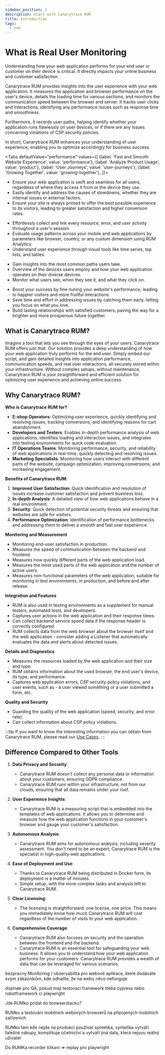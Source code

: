 ```yaml
---
sidebar_position: 1
description: Start with Canarytrace RUM
title: Introduction
tags:
  - rum
---
```


# What is Real User Monitoring

Understanding how your web application performs for your end user or customer on their device is critical. It directly impacts your online business and customer satisfaction.

Canarytrace RUM provides insights into the user experience with your web application. It measures the application and browser performance on the user's device, details the loading time for various sections, and monitors the communication speed between the browser and server. It tracks user clicks and interactions, identifying any performance issues such as response time and smoothness.

Furthermore, it records user paths, helping identify whether your application runs flawlessly on user devices, or if there are any issues concerning violations of CSP security policies. 

In short, Canarytrace RUM enhances your understanding of user experience, enabling you to optimize accordingly for business success.



<Tabs
  defaultValue="performance"
  values={[
    {label: 'Fast and Smooth Website Experience', value: 'performance'},
    {label: 'Analyze Product Usage', value: 'product'},
    {label: 'User Journeys', value: 'user-journeys'},
    {label: 'Growing Together', value: 'growing-together'},
  ]}>
  <TabItem value="performance">
    <ul>
      <li>Ensure your web application is swift and seamless for all users, regardless of where they access it from or the device they use.</li>
      <li>Easily identify and address the causes of slowdowns, whether they are internal issues or external factors.</li>
      <li>Ensure your site is always primed to offer the best possible experience to its visitors, leading to greater satisfaction and higher conversion rates.</li>
    </ul>
  </TabItem>
  <TabItem value="product">
    <ul>
      <li>Effortlessly collect and link every resource, error, and user activity throughout a user's session.</li>
      <li>Evaluate usage patterns across your mobile and web applications by parameters like browser, country, or any custom dimension using RUM Analytics.</li>
      <li>Understand user experience through visual tools like time series, top lists, and tables.</li>
    </ul>
  </TabItem>
  <TabItem value="user-journeys">
    <ul>
      <li>Gain insights into the most common paths users take.</li>
      <li>Overview of the devices users employ and how your web application operates on their diverse devices.</li>
      <li>Monitor what users see, when they see it, and what they click on.</li>
    </ul>
  </TabItem>
  <TabItem value="growing-together">
    <ul>
      <li>Boost your success by fine-tuning your website's performance, leading to happier visitors and more fruitful interactions.</li>
      <li>Save time and effort in addressing issues by catching them early, letting you focus on what you love.</li>
      <li>Build lasting relationships with satisfied customers, paving the way for a brighter and more prosperous future together.</li>
    </ul>
  </TabItem>
</Tabs>

## What is Canarytrace RUM?

Imagine a tool that lets you see through the eyes of your users. Canarytrace RUM offers just that. Our solution provides a deep understanding of how your web application truly performs for the end user. Simply embed our script, and gain detailed insights into application performance, communication speeds, and real user interactions, all securely stored within your infrastructure. 
Without complex setups, without maintenance, Canarytrace RUM is your straightforward and efficient solution for optimizing user experience and achieving online success.

## Why Canarytrace RUM?

**Who is Canarytrace RUM for?**
- **E-shop Operators**: Optimizing user experience, quickly identifying and resolving issues, tracking conversions, and identifying reasons for cart abandonment.
- **Developers and Testers**: Enables in-depth performance analysis of web applications, identifies loading and interaction issues, and integrates into testing environments for quick code evaluation.
- **IT Operations Teams**: Monitoring performance, security, and reliability of web applications in real-time, quickly detecting and resolving issues.
- **Marketing Specialists**: Monitoring how users interact with different parts of the website, campaign optimization, improving conversions, and increasing engagement.

**Benefits of Canarytrace RUM**:
1. **Improved User Satisfaction**: Quick identification and resolution of issues increase customer satisfaction and prevent business loss.
2. **In-depth Analysis**: A detailed view of how web applications behave in a real environment.
3. **Security**: Quick detection of potential security threats and ensuring that websites are safe for visitors.
4. **Performance Optimization**: Identification of performance bottlenecks and addressing them to deliver a smooth and fast user experience.

**Monitoring and Measurement**
- Monitoring end-user satisfaction in production.
- Measures the speed of communication between the backend and frontend.
- Measures how quickly different parts of the web application load.
- Measures the most used parts of the web application and the number of active users.
- Measures non-functional parameters of the web application, suitable for monitoring in test environments, in production, and before and after release.

**Integration and Features**
- RUM is also used in testing environments as a supplement for manual testers, automated tests, and developers.
- Captures user actions in the web application and their response times.
- Can collect backend service speed data if the response header is correctly configured.
- RUM collects data from the web browser about the browser itself and the web application - consider adding a Listener that automatically evaluates the data and alerts about detected issues.

**Details and Diagnostics**
- Measures the resources loaded by the web application and their size and type.
- RUM obtains information about the used browser, the end user's device, its type, and performance.
- Captures web application errors, CSP security policy violations, and user events, such as - a user viewed something or a user submitted a form, etc.

**Quality and Security**
- Guarding the quality of the web application (speed, security, and error rate).
- Can collect information about CSP policy violations.


:::tip 
If you want to know the interesting information you can obtain from Canarytrace RUM, please read our [Use Cases](./useCases).
:::


## Difference Compared to Other Tools

1. **Data Privacy and Security**: 
   - Canarytrace RUM doesn't collect any personal data or information about your customers, ensuring GDPR compliance.
   - Canarytrace RUM runs within your infrastructure, not from our clouds, ensuring that all data remains under your roof.

2. **User Experience Insights**:
   - Canarytrace RUM is a measuring script that is embedded into the templates of web applications. It allows you to determine and measure how the web application functions in your customer's browser and gauge your customer's satisfaction.

3. **Autonomous Analysis**: 
   - Canarytrace RUM aims for autonomous analysis, including severity assessment. You don't need to be an expert; Canarytrace RUM is the specialist in high-quality web applications.

4. **Ease of Deployment and Use**:
   - Thanks to Canarytrace RUM being distributed in Docker form, its deployment is a matter of minutes.
   - Simple setup, with the more complex tasks and analysis left to Canarytrace RUM.

5. **Clear Licensing**: 
   - The licensing is straightforward: one license, one price. This means you immediately know how much Canarytrace RUM will cost regardless of the number of visits to your web application.

6. **Comprehensive Coverage**:
   - Canarytrace RUM also focuses on security and the operation between the frontend and the backend.
   - Canarytrace RUM is an essential tool for safeguarding your web business. It allows you to understand how your web application performs for your customers. Canarytrace RUM provides a wealth of data that can be leveraged for various scenarios.


bezpracny Monitoring / observabilita pro webové aplikace, které dodáváte svým zákazníkům, kde odhalíte, že na webu něco nefunguje

doplnek pro QA, pokud maji testovaci framework treba cypress nebo robotframework ci playwright


Jde RUMko pridat do browserstacku?

RUMko a testování mobilních webových browserů na připojených mobilních zařízeních

RUMko tam kde nejde na produkci používat syntetika, syntetika vytváří falešné nákupy, komplikuje účetnictví a vytváří jiná data, která nejsou reálný uživatel

Do RUMKa recorder klikani => replay pro playwright



<FeedbackFooter />